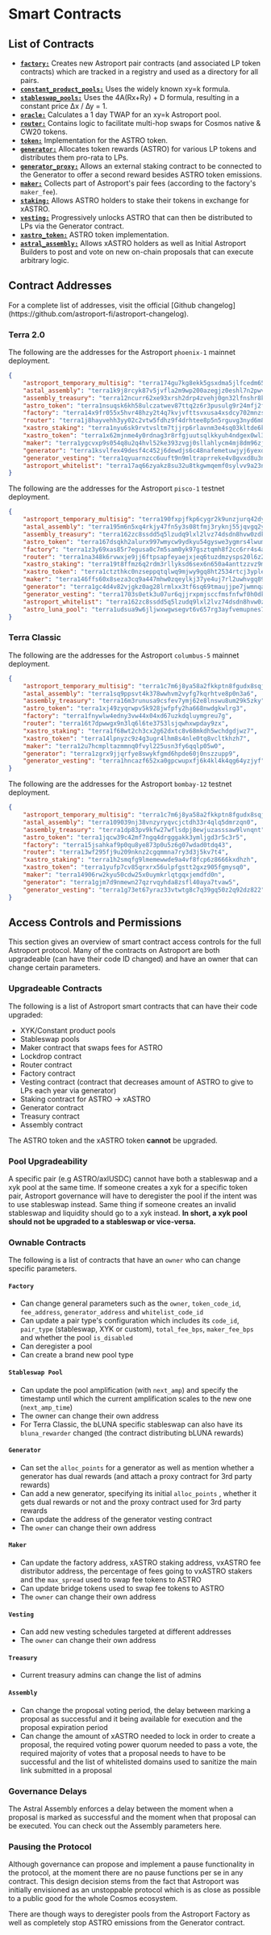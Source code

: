 

# Smart Contracts

## List of Contracts

- [**`factory:`**](./factory) Creates new Astroport pair contracts (and associated LP token contracts) which are tracked in a registry and used as a directory for all pairs. 
- [**`constant_product_pools:`**](./swap-pairs/constant-product-pools) Uses the widely known xy=k formula.
- [**`stableswap_pools:`**](./swap-pairs/stableswap-pools) Uses the 4A(Rx+Ry) + D formula, resulting in a constant price ∆x / ∆y = 1.
- [**`oracle:`**](./oracle) Calculates a 1 day TWAP for an xy=k Astroport pool.
- [**`router:`**](./router) Contains logic to facilitate multi-hop swaps for Cosmos native & CW20 tokens.
- [**`token:`**](./token) Implementation for the ASTRO token.
- [**`generator:`**](./tokenomics/generator) Allocates token rewards (ASTRO) for various LP tokens and distributes them pro-rata to LPs. 
- [**`generator_proxy:`**](./tokenomics/generator-proxy) Allows an external staking contract to be connected to the Generator to offer a second reward besides ASTRO token emissions.
- [**`maker:`**](./tokenomics/maker) Collects part of Astroport's pair fees (according to the factory's `maker_fee`).
- [**`staking:`**](./tokenomics/staking)  Allows ASTRO holders to stake their tokens in exchange for xASTRO.
- [**`vesting:`**](./tokenomics/vesting) Progressively unlocks ASTRO that can then be distributed to LPs via the Generator contract.
- [**`xastro_token:`**](./tokenomics/xastro-token) ASTRO token implementation.
- [**`astral_assembly:`**](./astral-assembly) Allows xASTRO holders as well as Initial Astroport Builders to post and vote on new on-chain proposals that can execute arbitrary logic.


## Contract Addresses 

<Admonition type="info" title="">
For a complete list of addresses, visit the official [Github changelog](https://github.com/astroport-fi/astroport-changelog).
</Admonition>

### Terra 2.0

The following are the addresses for the Astroport `phoenix-1` mainnet deployment.

```json 
{
    "astroport_temporary_multisig": "terra174gu7kg8ekk5gsxdma5jlfcedm653tyg6ayppw", 
    "astal_assembly": "terra1k9j8rcyk87v5jvfla2m9wp200azegjz0eshl7n2pwv852a7ssceqsnn7pq", 
    "assembly_treasury": "terra12ncurr62xe93xrsh2drp4zvehj0gn32lfnshr8k0p4xfyju2knwq2qgmh2", 
    "astro_token": "terra1nsuqsk6kh58ulczatwev87ttq2z6r3pusulg9r24mfj2fvtzd4uq3exn26", 
    "factory": "terra14x9fr055x5hvr48hzy2t4q7kvjvfttsvxusa4xsdcy702mnzsvuqprer8r", 
    "router": "terra1j8hayvehh3yy02c2vtw5fdhz9f4drhtee8p5n5rguvg3nyd6m83qd2y90a", 
    "xastro_staking": "terra1nyu6sk9rvtvsltm7tjjrp6rlavnm3e4sq03kltde6kesam260f8szar8ze", 
    "xastro_token": "terra1x62mjnme4y0rdnag3r8rfgjuutsqlkkyuh4ndgex0wl3wue25uksau39q8", 
    "maker": "terra1ygcvxp9s054q8u2q4hvl52ke393zvgj0sllahlycm4mj8dm96zjsa45rzk", 
    "generator": "terra1ksvlfex49desf4c452j6dewdjs6c48nafemetuwjyj6yexd7x3wqvwa7j9", 
    "generator_vesting": "terra1qyuarnzcc6uuft9n9mltraprreke4v8gvxd8u3nslngxhflhru9qw34nc3", 
    "astroport_whitelist": "terra17aq66zyakz8su32u8tkgwmqemf0sylvv9a23nz7c7ydvkerll28ssss0ug"
}
```

The following are the addresses for the Astroport `pisco-1` testnet deployment.

```json 
{
    "astroport_temporary_multisig": "terra190fxpjfkp6cygr2k9unzjurq42dyehqd579h5j",
    "astal_assembly": "terra195m6n5xq4rkjy47fn5y3s08tfmj3ryknj55jqvgq2y55zul9myzsgy06hk",
    "assembly_treasury": "terra162zc8ssdd5q5lzudq9lxl2lvz74dsdn8hvw0zdk5nnj4k4dwsyas6j6asa",
    "astro_token": "terra167dsqkh2alurx997wmycw9ydkyu54gyswe3ygmrs4lwume3vmwks8ruqnv",
    "factory": "terra1z3y69xas85r7egusa0c7m5sam0yk97gsztqmh8f2cc6rr4s4anysudp7k0",
    "router": "terra1na348k6rvwxje9jj6ftpsapfeyaejxjeq6tuzdmzysps20l6z23smnlv64",
    "xastro_staking": "terra19t8ffmz6q2rdm3rllyksd6sex6n650a4anttzzvz9mf8mqr4nkrq44cyu6",
    "xastro_token": "terra1ctzthkc0nzseppqtqlwq9mjwy9gq8ht2534rtcj3yplerm06snmqfc5ucr",
    "maker": "terra146ffs60x8seza3cq9a447mhw0zqeylkj37ye4uj7rl2uwhvgq89sts2ess",
    "generator": "terra1gc4d4v82vjgkz0ag28lrmlxx3tf6sq69tmaujjpe7jwmnqakkx0qm28j2l",
    "generator_vesting": "terra1703s0etk3u07ur6qjjrxpmjsccfmsfnfwf0h0dket6srz066cemqjxlt78",
    "astroport_whitelist": "terra162zc8ssdd5q5lzudq9lxl2lvz74dsdn8hvw0zdk5nnj4k4dwsyas6j6asa",
    "astro_luna_pool": "terra1udsua9w6jljwxwgwsegvt6v657rg3ayfvemupnes7lrggd28s0wq7g8azm"
}
```

### Terra Classic

The following are the addresses for the Astroport `columbus-5` mainnet deployment.

```json 
{
    "astroport_temporary_multisig": "terra1c7m6j8ya58a2fkkptn8fgudx8sqjqvc8azq0ex", 
    "astal_assembly": "terra1sq9ppsvt4k378wwhvm2vyfg7kqrhtve8p0n3a6", 
    "assembly_treasury": "terra16m3runusa9csfev7ymj62e8lnswu8um29k5zky", 
    "astro_token": "terra1xj49zyqrwpv5k928jwfpfy2ha668nwdgkwlrg3", 
    "factory": "terra1fnywlw4edny3vw44x04xd67uzkdqluymgreu7g", 
    "router": "terra16t7dpwwgx9n3lq6l6te3753lsjqwhxwpday9zx", 
    "xastro_staking": "terra1f68wt2ch3cx2g62dxtc8v68mkdh5wchdgdjwz7", 
    "xastro_token": "terra14lpnyzc9z4g3ugr4lhm8s4nle0tq8vcltkhzh7", 
    "maker": "terra12u7hcmpltazmmnq0fvyl225usn3fy6qqlp05w0", 
    "generator": "terra1zgrx9jjqrfye8swykfgmd6hpde60j0nszzupp9", 
    "generator_vesting": "terra1hncazf652xa0gpcwupxfj6k4kl4k4qg64yzjyf"
}
```

The following are the addresses for the Astroport `bombay-12` testnet deployment.

```json 
{
    "astroport_temporary_multisig": "terra1c7m6j8ya58a2fkkptn8fgudx8sqjqvc8azq0ex", 
    "astal_assembly": "terra109039nj38vnzyryqvcjctdh33r4qlq5dmrzqn0", 
    "assembly_treasury": "terra1dp83pv9kfw27wflsdpj8ewjuzasssaw9lvnqnt", 
    "astro_token": "terra1jqcw39c42mf7ngq4drgggakk3ymljgd3r5c3r5", 
    "factory": "terra15jsahkaf9p0qu8ye873p0u5z6g07wdad0tdq43", 
    "router": "terra13wf295fj9u209nknz2cgqmmna7ry3d3j5kv7t4", 
    "xastro_staking": "terra1h2smqfg9lmemewwde9a4vf8fcp6z8666kxdhzh", 
    "xastro_token": "terra1yufp7cv85qrxrx56ulpfgstt2gxz905fgmysq0", 
    "maker": "terra14906rw2kyu50cdw25x0uymkrlqtgqxjemdfd0n", 
    "generator": "terra1gjm7d9nmewn27qzrvqyhda8zsfl40aya7tvaw5", 
    "generator_vesting": "terra1g73et67yraz33vtwtg8c7q39gq50z2q92dz822", 
}
```

## Access Controls and Permissions

This section gives an overview of smart contract access controls for the full Astroport protocol. Many of the contracts on Astroport are both upgradeable (can have their code ID changed) and have an owner that can change certain parameters.

### Upgradeable Contracts

The following is a list of Astroport smart contracts that can have their code upgraded:

- XYK/Constant product pools
- Stableswap pools
- Maker contract that swaps fees for ASTRO
- Lockdrop contract
- Router contract
- Factory contract
- Vesting contract (contract that decreases amount of ASTRO to give to LPs each year via generator)
- Staking contract for ASTRO → xASTRO
- Generator contract
- Treasury contract
- Assembly contract

The ASTRO token and the xASTRO token **cannot** be upgraded.

### Pool Upgradeability

A specific pair (e.g ASTRO/axlUSDC) cannot have both a stableswap and a xyk pool at the same time. If someone creates a xyk for a specific token pair, Astroport governance will have to deregister the pool if the intent was to use stableswap instead. Same thing if someone creates an invalid stableswap and liquidity should go to a xyk instead. **In short, a xyk pool should not be upgraded to a stableswap or vice-versa.**

### Ownable Contracts

The following is a list of contracts that have an `owner` who can change specific parameters.

#### `Factory`

- Can change general parameters such as the `owner`, `token_code_id`, `fee_address`, `generator_address` and `whitelist_code_id`
- Can update a pair type's configuration which includes its `code_id`, `pair_type` (stableswap, XYK or custom), `total_fee_bps`, `maker_fee_bps` and whether the pool `is_disabled`
- Can deregister a pool
- Can create a brand new pool type

#### `Stableswap Pool`

- Can update the pool amplification (with `next_amp`) and specify the timestamp until which the current amplification scales to the new one (`next_amp_time`)
- The owner can change their own address
- For Terra Classic, the bLUNA specific stableswap can also have its `bluna_rewarder` changed (the contract distributing bLUNA rewards)

#### `Generator`

- Can set the `alloc_points` for a generator as well as mention whether a generator has dual rewards (and attach a proxy contract for 3rd party rewards)
- Can add a new generator, specifying its initial `alloc_points` , whether it gets dual rewards or not and the proxy contract used for 3rd party rewards
- Can update the address of the generator vesting contract
- The `owner` can change their own address

#### `Maker`

- Can update the factory address, xASTRO staking address, vxASTRO fee distributor address, the percentage of fees going to vxASTRO stakers and the `max_spread` used to swap fee tokens to ASTRO
- Can update bridge tokens used to swap fee tokens to ASTRO
- The `owner` can change their own address

#### `Vesting`

- Can add new vesting schedules targeted at different addresses
- The `owner` can change their own address

#### `Treasury`

- Current treasury admins can change the list of admins

#### `Assembly`

- Can change the proposal voting period, the delay between marking a proposal as successful and it being available for execution and the proposal expiration period
- Can change the amount of xASTRO needed to lock in order to create a proposal, the required voting power quorum needed to pass a vote, the required majority of votes that a proposal needs to have to be successful and the list of whitelisted domains used to sanitize the main link submitted in a proposal

### Governance Delays

The Astral Assembly enforces a delay between the moment when a proposal is marked as successful and the moment when that proposal can be executed. You can check out the Assembly parameters here.

### Pausing the Protocol

Although governance can propose and implement a pause functionality in the protocol, at the moment there are no pause functions per se in any contract. This design decision stems from the fact that Astroport was initially envisioned as an unstoppable protocol which is as close as possible to a public good for the whole Cosmos ecosystem.

There are though ways to deregister pools from the Astroport Factory as well as completely stop ASTRO emissions from the Generator contract.

